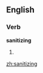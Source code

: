 
==English==

===Verb===
'''sanitizing'''

# {{present participle of|[[sanitize]]}}

[[zh:sanitizing]]